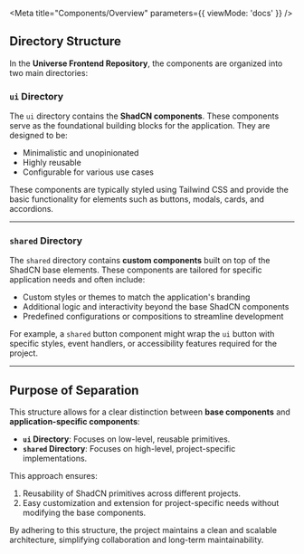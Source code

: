 
<Meta title="Components/Overview" parameters={{ viewMode: 'docs' }} />

<Title>Overview</Title>

## Directory Structure

In the **Universe Frontend Repository**, the components are organized into two main directories:

### `ui` Directory
The `ui` directory contains the **ShadCN components**. These components serve as the foundational building blocks for the application. They are designed to be:

- Minimalistic and unopinionated
- Highly reusable
- Configurable for various use cases

These components are typically styled using Tailwind CSS and provide the basic functionality for elements such as buttons, modals, cards, and accordions.

---

### `shared` Directory
The `shared` directory contains **custom components** built on top of the ShadCN base elements. These components are tailored for specific application needs and often include:

- Custom styles or themes to match the application's branding
- Additional logic and interactivity beyond the base ShadCN components
- Predefined configurations or compositions to streamline development

For example, a `shared` button component might wrap the `ui` button with specific styles, event handlers, or accessibility features required for the project.

---

## Purpose of Separation

This structure allows for a clear distinction between **base components** and **application-specific components**:
- **`ui` Directory**: Focuses on low-level, reusable primitives.
- **`shared` Directory**: Focuses on high-level, project-specific implementations.

This approach ensures:
1. Reusability of ShadCN primitives across different projects.
2. Easy customization and extension for project-specific needs without modifying the base components.

By adhering to this structure, the project maintains a clean and scalable architecture, simplifying collaboration and long-term maintainability.
